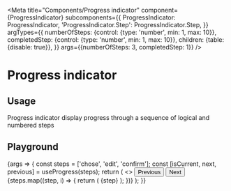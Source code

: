 
<Meta
  title="Components/Progress indicator"
  component={ProgressIndicator}
  subcomponents={{
    ProgressIndicator: ProgressIndicator,
    'ProgressIndicator.Step': ProgressIndicator.Step,
  }}
  argTypes={{
    numberOfSteps: {control: {type: 'number', min: 1, max: 10}},
    completedStep: {control: {type: 'number', min: 1, max: 10}},
    children: {table: {disable: true}},
  }}
  args={{numberOfSteps: 3, completedStep: 1}}
/>

# Progress indicator

## Usage

Progress indicator display progress through a sequence of logical and numbered steps

## Playground

<Canvas>
  <Story name="Standard">
    {args => {
      const steps = ['chose', 'edit', 'confirm'];
      const [isCurrent, next, previous] = useProgress(steps);
      return (
        <>
          <Button onClick={previous}>Previous</Button>
          <Button onClick={next}>Next</Button>
          <ProgressIndicator>
            {steps.map((step, i) => {
              return (
                <ProgressIndicator.Step key={step} current={isCurrent(step)}>
                  {step}
                </ProgressIndicator.Step>
              );
            })}
          </ProgressIndicator>
        </>
      );
    }}
  </Story>
</Canvas>

<ArgsTable story="Standard" />

